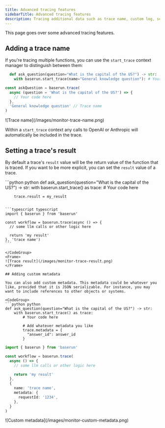 ```yaml
---
title: Advanced tracing features
sidebarTitle: Advanced tracing features
description: Tracing additional data such as trace name, custom log, session ID, etc
---
```


This page goes over some advanced tracing features.

## Adding a trace name

If you're tracing multiple functions, you can use the `start_trace` context manager to distinguish between them:

<CodeGroup>

```python python
  def ask_question(question="What is the capital of the US?") -> str:
    with baserun.start_trace(name="General knowledge question"): # Your code here
```

```typescript typescript
const askQuestion = baserun.trace(
  async (question = 'What is the capital of the US?') => {
    // Your code here
  },
  'General knowledge question' // Trace name
)
```

</CodeGroup>
<Frame>
![Trace name](/images/monitor-trace-name.png)
</Frame>

Within a `start_trace` context any calls to OpenAI or Anthropic will automatically be included in the trace.

## Setting a trace's result

By default a trace's `result` value will be the return value of the function that is traced. If you want to be more explicit, you can set the `result` value of a trace.

<CodeGroup>
```python python
def ask_question(question="What is the capital of the US?") -> str:
    with baserun.start_trace() as trace:
        # Your code here

        trace.result = my_result

````

```typescript typescript
import { baserun } from 'baserun'

const workflow = baserun.trace(async () => {
  // some llm calls or other logic here

  return 'my result'
}, 'trace name')
```

</CodeGroup>
<Frame>
![Trace result](/images/monitor-trace-result.png)
</Frame>

## Adding custom metadata

You can also add custom metadata. This metadata could be whatever you like, provided that it is JSON serializable. For instance, you may want to include references to other objects or systems.

<CodeGroup>
```python python
def ask_question(question="What is the capital of the US?") -> str:
    with baserun.start_trace() as trace:
        # Your code here

        # Add whatever metadata you like
        trace.metadata = {
          "answer_id": answer_id
        }

````

```typescript typescript
import { baserun } from 'baserun'

const workflow = baserun.trace(
  async () => {
    // some llm calls or other logic here

    return 'my result'
  },
  {
    name: 'trace name',
    metadata: {
      requestId: '1234',
    },
  }
)

```

</CodeGroup>

<Frame>![Custom metadata](/images/monitor-custom-metadata.png)</Frame>

